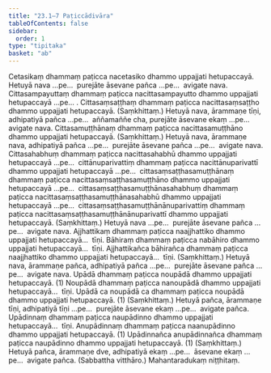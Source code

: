 ```yaml
---
title: "23.1–7 Paṭiccādivāra"
tableOfContents: false
sidebar:
  order: 1
type: "tipitaka"
basket: "ab"
---
```



<DynamicBreadcrumb />

<Division number="26">

<Paragraph number="88">
Cetasikaṃ dhammaṃ paṭicca nacetasiko dhammo uppajjati hetupaccayā. Hetuyā nava …pe…  purejāte āsevane pañca …pe…  avigate nava.
</Paragraph>

</Division>
<Division number="27">

<Paragraph number="89">
Cittasampayuttaṃ dhammaṃ paṭicca nacittasampayutto dhammo uppajjati hetupaccayā …pe… .
</Paragraph>

<Paragraph number="90">
Cittasaṃsaṭṭhaṃ dhammaṃ paṭicca nacittasaṃsaṭṭho dhammo uppajjati hetupaccayā. (Saṃkhittaṃ.)
</Paragraph>

<Paragraph number="91">
Hetuyā nava, ārammaṇe tīṇi, adhipatiyā pañca …pe…  aññamaññe cha, purejāte āsevane ekaṃ …pe…  avigate nava.
</Paragraph>

</Division>
<Division number="28">

<Paragraph number="92">
Cittasamuṭṭhānaṃ dhammaṃ paṭicca nacittasamuṭṭhāno dhammo uppajjati hetupaccayā. (Saṃkhittaṃ.)
</Paragraph>

<Paragraph number="93">
Hetuyā nava, ārammaṇe nava, adhipatiyā pañca …pe…  purejāte āsevane pañca …pe…  avigate nava.
</Paragraph>

</Division>
<Division number="29">

<Paragraph number="94">
Cittasahabhuṃ dhammaṃ paṭicca nacittasahabhū dhammo uppajjati hetupaccayā …pe…  cittānuparivattiṃ dhammaṃ paṭicca nacittānuparivattī dhammo uppajjati hetupaccayā …pe…  cittasaṃsaṭṭhasamuṭṭhānaṃ dhammaṃ paṭicca nacittasaṃsaṭṭhasamuṭṭhāno dhammo uppajjati hetupaccayā …pe…  cittasaṃsaṭṭhasamuṭṭhānasahabhuṃ dhammaṃ paṭicca nacittasaṃsaṭṭhasamuṭṭhānasahabhū dhammo uppajjati hetupaccayā …pe…  cittasaṃsaṭṭhasamuṭṭhānānuparivattiṃ dhammaṃ paṭicca nacittasaṃsaṭṭhasamuṭṭhānānuparivattī dhammo uppajjati hetupaccayā. (Saṃkhittaṃ.)
</Paragraph>

<Paragraph number="95">
Hetuyā nava …pe…  purejāte āsevane pañca …pe…  avigate nava.
</Paragraph>

</Division>
<Division number="30">

<Paragraph number="96">
Ajjhattikaṃ dhammaṃ paṭicca naajjhattiko dhammo uppajjati hetupaccayā…  tīṇi.
</Paragraph>

<Paragraph number="97">
Bāhiraṃ dhammaṃ paṭicca nabāhiro dhammo uppajjati hetupaccayā…  tīṇi.
</Paragraph>

<Paragraph number="98">
Ajjhattikañca bāhirañca dhammaṃ paṭicca naajjhattiko dhammo uppajjati hetupaccayā…  tīṇi. (Saṃkhittaṃ.)
</Paragraph>

<Paragraph number="99">
Hetuyā nava, ārammaṇe pañca, adhipatiyā pañca …pe…  purejāte āsevane pañca …pe…  avigate nava.
</Paragraph>

</Division>
<Division number="31">

<Paragraph number="100">
Upādā dhammaṃ paṭicca noupādā dhammo uppajjati hetupaccayā. (1)
</Paragraph>

<Paragraph number="101">
Noupādā dhammaṃ paṭicca nanoupādā dhammo uppajjati hetupaccayā…  tīṇi.
</Paragraph>

<Paragraph number="102">
Upādā ca noupādā ca dhammaṃ paṭicca noupādā dhammo uppajjati hetupaccayā. (1) (Saṃkhittaṃ.)
</Paragraph>

<Paragraph number="103">
Hetuyā pañca, ārammaṇe tīṇi, adhipatiyā tīṇi …pe…  purejāte āsevane ekaṃ …pe…  avigate pañca.
</Paragraph>

</Division>
<Division number="32">

<Paragraph number="104">
Upādinnaṃ dhammaṃ paṭicca naupādinno dhammo uppajjati hetupaccayā…  tīṇi.
</Paragraph>

<Paragraph number="105">
Anupādinnaṃ dhammaṃ paṭicca naanupādinno dhammo uppajjati hetupaccayā. (1)
</Paragraph>

<Paragraph number="106">
Upādinnañca anupādinnañca dhammaṃ paṭicca naupādinno dhammo uppajjati hetupaccayā. (1) (Saṃkhittaṃ.)
</Paragraph>

<Paragraph number="107">
Hetuyā pañca, ārammaṇe dve, adhipatiyā ekaṃ …pe…  āsevane ekaṃ …pe…  avigate pañca. (Sabbattha vitthāro.)

</Paragraph>
</Division>

<Paragraph number="108" type="center">
Mahantaradukaṃ niṭṭhitaṃ.
</Paragraph>